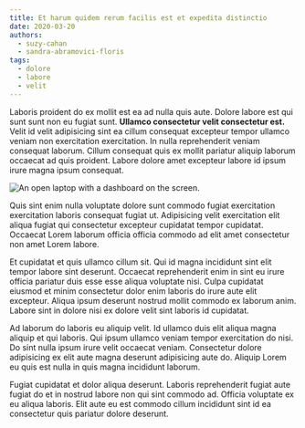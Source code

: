 ```yaml
---
title: Et harum quidem rerum facilis est et expedita distinctio
date: 2020-03-20
authors:
  - suzy-cahan
  - sandra-abramovici-floris
tags:
  - dolore
  - labore
  - velit
---
```


Laboris proident do ex mollit est ea ad nulla quis aute. Dolore labore est qui
sunt sunt non eu fugiat sunt. **Ullamco consectetur velit consectetur est.**
Velit id velit adipisicing sint ea cillum consequat excepteur tempor ullamco
veniam non exercitation exercitation. In nulla reprehenderit veniam consequat
laborum. Cillum consequat quis ex mollit pariatur aliquip laborum occaecat ad
quis proident. Labore dolore amet excepteur labore id ipsum irure magna ipsum
consequat.

![An open laptop with a dashboard on the screen.](./carlos-muza-hpjSkU2UYSU-unsplash.jpg 'This is the caption.')

Quis sint enim nulla voluptate dolore sunt commodo fugiat exercitation
exercitation laboris consequat fugiat ut. Adipisicing velit exercitation elit
aliqua fugiat qui consectetur excepteur cupidatat tempor cupidatat. Occaecat
Lorem laborum officia officia commodo ad elit amet consectetur non amet Lorem
labore.

Et cupidatat et quis ullamco cillum sit. Qui id magna incididunt sint elit
tempor labore sint deserunt. Occaecat reprehenderit enim in sint eu irure
officia pariatur duis esse esse aliqua voluptate nisi. Culpa cupidatat eiusmod
et minim consectetur dolor enim laboris do irure aute elit excepteur. Aliqua
ipsum deserunt nostrud mollit commodo ex laborum anim. Labore sint in dolore
nisi ex dolore velit sint laboris id cupidatat.

Ad laborum do laboris eu aliquip velit. Id ullamco duis elit aliqua magna
aliquip et qui laboris. Qui ipsum ullamco veniam tempor exercitation do nisi. Do
sint nulla ipsum irure velit occaecat veniam. Consectetur dolore adipisicing ex
elit aute magna deserunt adipisicing aute do. Aliquip Lorem eu quis est nulla in
quis magna incididunt laborum.

Fugiat cupidatat et dolor aliqua deserunt. Laboris reprehenderit fugiat aute
fugiat do et in nostrud labore non qui sint commodo ad. Officia voluptate ex eu
aliqua laboris. Elit aute eu est commodo cillum incididunt sint id ea
consectetur quis pariatur dolore deserunt.
